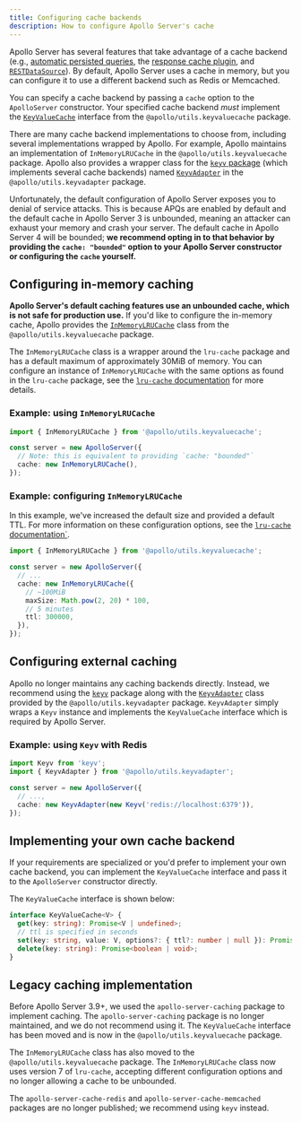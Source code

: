 ```yaml
---
title: Configuring cache backends
description: How to configure Apollo Server's cache
---
```


Apollo Server has several features that take advantage of a cache backend (e.g., [automatic persisted queries](./performance/apq), the [response cache plugin](./performance/caching#caching-with-responsecacheplugin-advanced), and [`RESTDataSource`](./data/data-sources#restdatasource-reference)). By default, Apollo Server uses a cache in memory, but you can configure it to use a different backend such as Redis or Memcached.

You can specify a cache backend by passing a `cache` option to the `ApolloServer` constructor. Your specified cache backend _must_ implement the [`KeyValueCache`](https://github.com/apollographql/apollo-utils/tree/main/packages/keyValueCache#keyvaluecache-interface) interface from the `@apollo/utils.keyvaluecache` package.

There are many cache backend implementations to choose from, including several implementations wrapped by Apollo. For example, Apollo maintains an implementation of `InMemoryLRUCache` in the `@apollo/utils.keyvaluecache` package. Apollo also provides a wrapper class for the  [`keyv` package](https://www.npmjs.com/package/keyv) (which implements several cache backends) named [`KeyvAdapter`](https://github.com/apollographql/apollo-utils/tree/main/packages/keyvAdapter#keyvadapter-class) in the `@apollo/utils.keyvadapter` package.

Unfortunately, the default configuration of Apollo Server exposes you to denial of service attacks.
This is because APQs are enabled by default and the default cache in Apollo Server 3 is unbounded, meaning an attacker can exhaust your memory and crash your server. The default cache in Apollo Server 4 will be bounded; **we recommend opting in to that behavior by providing the `cache: "bounded"` option to your Apollo Server constructor or configuring the `cache` yourself.**

## Configuring in-memory caching

**Apollo Server's default caching features use an unbounded cache, which is not safe for production use.** If you'd like to configure the in-memory cache, Apollo provides the [`InMemoryLRUCache`](https://github.com/apollographql/apollo-utils/tree/main/packages/keyValueCache#inmemorylrucache) class from the `@apollo/utils.keyvaluecache` package.

The `InMemoryLRUCache` class is a wrapper around the `lru-cache` package and has a default maximum of approximately 30MiB of memory. You can configure an instance of `InMemoryLRUCache` with the same options as found in the `lru-cache` package, see the [`lru-cache` documentation](https://www.npmjs.com/package/lru-cache) for more details.

### Example: using `InMemoryLRUCache`
```ts
import { InMemoryLRUCache } from '@apollo/utils.keyvaluecache';

const server = new ApolloServer({
  // Note: this is equivalent to providing `cache: "bounded"`
  cache: new InMemoryLRUCache(),
});
```

### Example: configuring `InMemoryLRUCache`

In this example, we've increased the default size and provided a default TTL. For more information on these configuration options, see the [`lru-cache` documentation`](https://www.npmjs.com/package/lru-cache).
```ts
import { InMemoryLRUCache } from '@apollo/utils.keyvaluecache';

const server = new ApolloServer({
  // ...
  cache: new InMemoryLRUCache({
    // ~100MiB
    maxSize: Math.pow(2, 20) * 100,
    // 5 minutes
    ttl: 300000,
  }),
});
```

## Configuring external caching

Apollo no longer maintains any caching backends directly. Instead, we recommend using the [`keyv`](https://www.npmjs.com/package/keyv) package along with the [`KeyvAdapter`](https://github.com/apollographql/apollo-utils/tree/main/packages/keyvAdapter#keyvadapter-class) class provided by the `@apollo/utils.keyvadapter` package. `KeyvAdapter` simply wraps a `Keyv` instance and implements the `KeyValueCache` interface which is required by Apollo Server.

### Example: using `Keyv` with Redis

```ts
import Keyv from 'keyv';
import { KeyvAdapter } from '@apollo/utils.keyvadapter';

const server = new ApolloServer({
  // ...,
  cache: new KeyvAdapter(new Keyv('redis://localhost:6379')),
});
```

## Implementing your own cache backend

If your requirements are specialized or you'd prefer to implement your own cache backend, you can implement the `KeyValueCache` interface and pass it to the `ApolloServer` constructor directly.

The `KeyValueCache` interface is shown below:
```ts
interface KeyValueCache<V> {
  get(key: string): Promise<V | undefined>;
  // ttl is specified in seconds
  set(key: string, value: V, options?: { ttl?: number | null }): Promise<void>;
  delete(key: string): Promise<boolean | void>;
}
```

## Legacy caching implementation

Before Apollo Server 3.9+, we used the `apollo-server-caching` package to implement caching. The `apollo-server-caching` package is no longer maintained, and we do not recommend using it. The `KeyValueCache` interface has been moved and is now in the `@apollo/utils.keyvaluecache` package.

The `InMemoryLRUCache` class has also moved to the `@apollo/utils.keyvaluecache` package. The `InMemoryLRUCache` class now uses version 7 of `lru-cache`, accepting different configuration options and no longer allowing a cache to be unbounded.

The `apollo-server-cache-redis` and `apollo-server-cache-memcached` packages are no longer published; we recommend using `keyv` instead.
